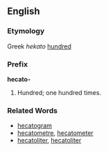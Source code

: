 ==English==
===Etymology===
Greek ''hekato'' [[hundred]]

===Prefix===
'''hecato-'''
#Hundred; one hundred times.

===Related Words===

*[[hecatogram]]
*[[hecatometre]], [[hecatometer]]
*[[hecatoliter]], [[hecatoliter]]